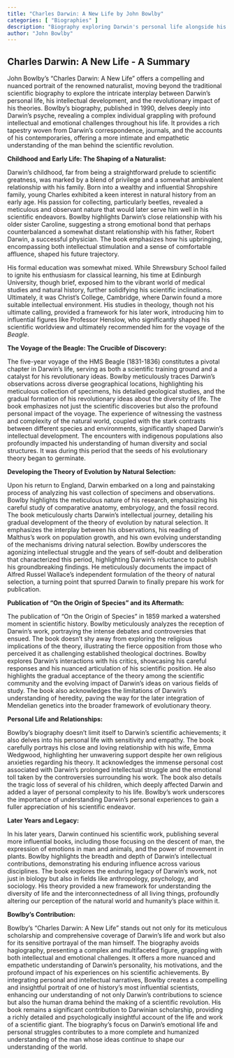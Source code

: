```yaml
---
title: "Charles Darwin: A New Life by John Bowlby"
categories: [ "Biographies" ]
description: "Biography exploring Darwin's personal life alongside his scientific discoveries"
author: "John Bowlby"
---
```

## Charles Darwin: A New Life - A Summary

John Bowlby's "Charles Darwin: A New Life" offers a compelling and nuanced portrait of the renowned naturalist, moving beyond the traditional scientific biography to explore the intricate interplay between Darwin's personal life, his intellectual development, and the revolutionary impact of his theories.  Bowlby's biography, published in 1990, delves deeply into Darwin's psyche, revealing a complex individual grappling with profound intellectual and emotional challenges throughout his life.  It provides a rich tapestry woven from Darwin's correspondence, journals, and the accounts of his contemporaries, offering a more intimate and empathetic understanding of the man behind the scientific revolution.

**Childhood and Early Life: The Shaping of a Naturalist:**

Darwin's childhood, far from being a straightforward prelude to scientific greatness, was marked by a blend of privilege and a somewhat ambivalent relationship with his family. Born into a wealthy and influential Shropshire family, young Charles exhibited a keen interest in natural history from an early age. His passion for collecting, particularly beetles, revealed a meticulous and observant nature that would later serve him well in his scientific endeavors.  Bowlby highlights Darwin's close relationship with his older sister Caroline, suggesting a strong emotional bond that perhaps counterbalanced a somewhat distant relationship with his father, Robert Darwin, a successful physician.  The book emphasizes how his upbringing, encompassing both intellectual stimulation and a sense of comfortable affluence, shaped his future trajectory.

His formal education was somewhat mixed.  While Shrewsbury School failed to ignite his enthusiasm for classical learning, his time at Edinburgh University, though brief, exposed him to the vibrant world of medical studies and natural history, further solidifying his scientific inclinations.  Ultimately, it was Christ's College, Cambridge, where Darwin found a more suitable intellectual environment.  His studies in theology, though not his ultimate calling, provided a framework for his later work, introducing him to influential figures like Professor Henslow, who significantly shaped his scientific worldview and ultimately recommended him for the voyage of the *Beagle*.

**The Voyage of the Beagle: The Crucible of Discovery:**

The five-year voyage of the HMS Beagle (1831-1836) constitutes a pivotal chapter in Darwin's life, serving as both a scientific training ground and a catalyst for his revolutionary ideas.  Bowlby meticulously traces Darwin's observations across diverse geographical locations, highlighting his meticulous collection of specimens, his detailed geological studies, and the gradual formation of his revolutionary ideas about the diversity of life.  The book emphasizes not just the scientific discoveries but also the profound personal impact of the voyage. The experience of witnessing the vastness and complexity of the natural world, coupled with the stark contrasts between different species and environments, significantly shaped Darwin's intellectual development.  The encounters with indigenous populations also profoundly impacted his understanding of human diversity and social structures.  It was during this period that the seeds of his evolutionary theory began to germinate.

**Developing the Theory of Evolution by Natural Selection:**

Upon his return to England, Darwin embarked on a long and painstaking process of analyzing his vast collection of specimens and observations. Bowlby highlights the meticulous nature of his research, emphasizing his careful study of comparative anatomy, embryology, and the fossil record.  The book meticulously charts Darwin's intellectual journey, detailing his gradual development of the theory of evolution by natural selection.  It emphasizes the interplay between his observations, his reading of Malthus's work on population growth, and his own evolving understanding of the mechanisms driving natural selection.  Bowlby underscores the agonizing intellectual struggle and the years of self-doubt and deliberation that characterized this period, highlighting Darwin's reluctance to publish his groundbreaking findings.  He meticulously documents the impact of Alfred Russel Wallace’s independent formulation of the theory of natural selection, a turning point that spurred Darwin to finally prepare his work for publication.

**Publication of "On the Origin of Species" and its Aftermath:**

The publication of "On the Origin of Species" in 1859 marked a watershed moment in scientific history. Bowlby meticulously analyzes the reception of Darwin's work, portraying the intense debates and controversies that ensued.  The book doesn't shy away from exploring the religious implications of the theory, illustrating the fierce opposition from those who perceived it as challenging established theological doctrines.  Bowlby explores Darwin's interactions with his critics, showcasing his careful responses and his nuanced articulation of his scientific position.  He also highlights the gradual acceptance of the theory among the scientific community and the evolving impact of Darwin's ideas on various fields of study.  The book also acknowledges the limitations of Darwin's understanding of heredity, paving the way for the later integration of Mendelian genetics into the broader framework of evolutionary theory.

**Personal Life and Relationships:**

Bowlby's biography doesn't limit itself to Darwin's scientific achievements; it also delves into his personal life with sensitivity and empathy.  The book carefully portrays his close and loving relationship with his wife, Emma Wedgwood, highlighting her unwavering support despite her own religious anxieties regarding his theory.  It acknowledges the immense personal cost associated with Darwin's prolonged intellectual struggle and the emotional toll taken by the controversies surrounding his work.  The book also details the tragic loss of several of his children, which deeply affected Darwin and added a layer of personal complexity to his life. Bowlby's work underscores the importance of understanding Darwin's personal experiences to gain a fuller appreciation of his scientific endeavor.

**Later Years and Legacy:**

In his later years, Darwin continued his scientific work, publishing several more influential books, including those focusing on the descent of man, the expression of emotions in man and animals, and the power of movement in plants. Bowlby highlights the breadth and depth of Darwin's intellectual contributions, demonstrating his enduring influence across various disciplines.  The book explores the enduring legacy of Darwin's work, not just in biology but also in fields like anthropology, psychology, and sociology.  His theory provided a new framework for understanding the diversity of life and the interconnectedness of all living things, profoundly altering our perception of the natural world and humanity's place within it.

**Bowlby's Contribution:**

Bowlby's "Charles Darwin: A New Life" stands out not only for its meticulous scholarship and comprehensive coverage of Darwin's life and work but also for its sensitive portrayal of the man himself.  The biography avoids hagiography, presenting a complex and multifaceted figure, grappling with both intellectual and emotional challenges.  It offers a more nuanced and empathetic understanding of Darwin's personality, his motivations, and the profound impact of his experiences on his scientific achievements.  By integrating personal and intellectual narratives, Bowlby creates a compelling and insightful portrait of one of history's most influential scientists, enhancing our understanding of not only Darwin's contributions to science but also the human drama behind the making of a scientific revolution.  His book remains a significant contribution to Darwinian scholarship, providing a richly detailed and psychologically insightful account of the life and work of a scientific giant.  The biography's focus on Darwin's emotional life and personal struggles contributes to a more complete and humanized understanding of the man whose ideas continue to shape our understanding of the world.


